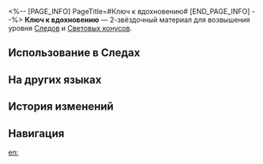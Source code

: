 <%-- [PAGE_INFO]
PageTitle=#Ключ к вдохновению#
[END_PAGE_INFO] --%>
{{Предмет Инфобокс
|id          = 110131
|Изображение = Предмет Ключ к вдохновению.png
|Тип         = Материал Следов
|Тип2        = Материал возвышения Светового конуса
|Инвентарь   = Материалы улучшения
|Редкость    = 2
|Эффект      = 
|Описание    = Мифический ключ, которым владеют медитирующие учёные. Можно использовать для незначительного повышения уровня Следов персонажей {{Цвет|Выделенный|Эрудиции}}.
|Источник1   = [[Чашелист (багровый): Бутон Эрудиции (undefined)]]
|Источник2   = [[Неугасаемый пепел]]
|Источник3   = [[Универсальная машина для синтеза: Обмен материалов]]
}}
{{Описание|Помогает раскрыть вдохновение, спрятанное глубоко в сознании.<br />Чтобы завладеть ключом, нужно ухватиться за сияющие угольки, указывающие на путь вперёд.<br /><br />''«Эврика!»''}}
'''Ключ к вдохновению''' — 2-звёздочный материал для возвышения уровня [[Следы|Следов]] и [[Световые конусы|Световых конусов]].

==Использование в Следах==
{{Использование в следах}}

==На других языках==
{{На других языках
|en   = Key of Inspiration
|zhs  = 灵感之钥
|zht  = 靈感之鑰
|ja   = 着想のカギ
|ko   = 영감의 열쇠
|es   = Llave de la inspiración
|fr   = Clé de l'inspiration
|ru   = Ключ к вдохновению
|th   = Key of Inspiration
|vi   = Chìa Khóa Linh Cảm
|de   = Schlüssel der Inspiration
|id   = Key of Inspiration
|pt   = Chave da Inspiração
}}

==История изменений==
{{История изменений|3.5}}

==Навигация==
{{Материалы улучшения Навбокс}}

[[en:]]